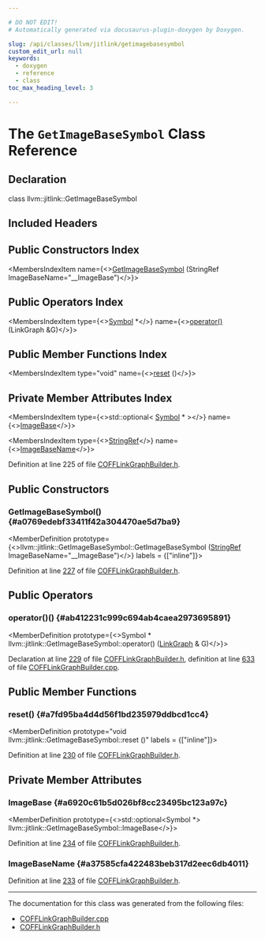 ```yaml
---

# DO NOT EDIT!
# Automatically generated via docusaurus-plugin-doxygen by Doxygen.

slug: /api/classes/llvm/jitlink/getimagebasesymbol
custom_edit_url: null
keywords:
  - doxygen
  - reference
  - class
toc_max_heading_level: 3

---
```





# The `GetImageBaseSymbol` Class Reference

<DoxygenPage pluginConfig={pluginConfig}>



## Declaration

<CodeBlock>class llvm::jitlink::GetImageBaseSymbol</CodeBlock>

## Included Headers

<IncludesList>
<IncludesListItem
  filePath="ExecutionEngine/JITLink/COFFLinkGraphBuilder.h"
  permalink="/docs/api/files/lib/lib/executionengine/lib/executionengine/jitlink/cofflinkgraphbuilder-h"
  isLocal="true" />
</IncludesList>

## Public Constructors Index

<MembersIndex>

<MembersIndexItem
  name={<><a href="#a0769edebf33411f42a304470ae5d7ba9">GetImageBaseSymbol</a> (StringRef ImageBaseName=&quot;&#95;&#95;ImageBase&quot;)</>}>
</MembersIndexItem>

</MembersIndex>

## Public Operators Index

<MembersIndex>

<MembersIndexItem
  type={<><a href="/docs/api/classes/llvm/jitlink/symbol">Symbol</a> &#42;</>}
  name={<><a href="#ab412231c999c694ab4caea2973695891">operator()</a> (LinkGraph &amp;G)</>}>
</MembersIndexItem>

</MembersIndex>

## Public Member Functions Index

<MembersIndex>

<MembersIndexItem
  type="void"
  name={<><a href="#a7fd95ba4d4d56f1bd235979ddbcd1cc4">reset</a> ()</>}>
</MembersIndexItem>

</MembersIndex>

## Private Member Attributes Index

<MembersIndex>

<MembersIndexItem
  type={<>std::optional&lt; <a href="/docs/api/classes/llvm/jitlink/symbol">Symbol</a> &#42; &gt;</>}
  name={<><a href="#a6920c61b5d026bf8cc23495bc123a97c">ImageBase</a></>}>
</MembersIndexItem>

<MembersIndexItem
  type={<><a href="/docs/api/classes/llvm/stringref">StringRef</a></>}
  name={<><a href="#a37585cfa422483beb317d2eec6db4011">ImageBaseName</a></>}>
</MembersIndexItem>

</MembersIndex>


Definition at line 225 of file <a href="/docs/api/files/lib/lib/executionengine/lib/executionengine/jitlink/cofflinkgraphbuilder-h">COFFLinkGraphBuilder.h</a>.

<SectionDefinition>

## Public Constructors

### GetImageBaseSymbol() {#a0769edebf33411f42a304470ae5d7ba9}

<MemberDefinition
  prototype={<>llvm::jitlink::GetImageBaseSymbol::GetImageBaseSymbol (<a href="/docs/api/classes/llvm/stringref">StringRef</a> ImageBaseName=&quot;&#95;&#95;ImageBase&quot;)</>}
  labels = {["inline"]}>

Definition at line <a href="/docs/api/files/lib/lib/executionengine/lib/executionengine/jitlink/cofflinkgraphbuilder-h/#l00227">227</a> of file <a href="/docs/api/files/lib/lib/executionengine/lib/executionengine/jitlink/cofflinkgraphbuilder-h">COFFLinkGraphBuilder.h</a>.
</MemberDefinition>

</SectionDefinition>

<SectionDefinition>

## Public Operators

### operator()() {#ab412231c999c694ab4caea2973695891}

<MemberDefinition
  prototype={<>Symbol &#42; llvm::jitlink::GetImageBaseSymbol::operator() (<a href="/docs/api/classes/llvm/jitlink/linkgraph">LinkGraph</a> &amp; G)</>}>

Declaration at line <a href="/docs/api/files/lib/lib/executionengine/lib/executionengine/jitlink/cofflinkgraphbuilder-h/#l00229">229</a> of file <a href="/docs/api/files/lib/lib/executionengine/lib/executionengine/jitlink/cofflinkgraphbuilder-h">COFFLinkGraphBuilder.h</a>, definition at line <a href="/docs/api/files/lib/lib/executionengine/lib/executionengine/jitlink/cofflinkgraphbuilder-cpp/#l00633">633</a> of file <a href="/docs/api/files/lib/lib/executionengine/lib/executionengine/jitlink/cofflinkgraphbuilder-cpp">COFFLinkGraphBuilder.cpp</a>.
</MemberDefinition>

</SectionDefinition>

<SectionDefinition>

## Public Member Functions

### reset() {#a7fd95ba4d4d56f1bd235979ddbcd1cc4}

<MemberDefinition
  prototype="void llvm::jitlink::GetImageBaseSymbol::reset ()"
  labels = {["inline"]}>

Definition at line <a href="/docs/api/files/lib/lib/executionengine/lib/executionengine/jitlink/cofflinkgraphbuilder-h/#l00230">230</a> of file <a href="/docs/api/files/lib/lib/executionengine/lib/executionengine/jitlink/cofflinkgraphbuilder-h">COFFLinkGraphBuilder.h</a>.
</MemberDefinition>

</SectionDefinition>

<SectionDefinition>

## Private Member Attributes

### ImageBase {#a6920c61b5d026bf8cc23495bc123a97c}

<MemberDefinition
  prototype={<>std::optional&lt;Symbol &#42;&gt; llvm::jitlink::GetImageBaseSymbol::ImageBase</>}>

Definition at line <a href="/docs/api/files/lib/lib/executionengine/lib/executionengine/jitlink/cofflinkgraphbuilder-h/#l00234">234</a> of file <a href="/docs/api/files/lib/lib/executionengine/lib/executionengine/jitlink/cofflinkgraphbuilder-h">COFFLinkGraphBuilder.h</a>.
</MemberDefinition>

### ImageBaseName {#a37585cfa422483beb317d2eec6db4011}

<MemberDefinition
  prototype="StringRef llvm::jitlink::GetImageBaseSymbol::ImageBaseName">

Definition at line <a href="/docs/api/files/lib/lib/executionengine/lib/executionengine/jitlink/cofflinkgraphbuilder-h/#l00233">233</a> of file <a href="/docs/api/files/lib/lib/executionengine/lib/executionengine/jitlink/cofflinkgraphbuilder-h">COFFLinkGraphBuilder.h</a>.
</MemberDefinition>

</SectionDefinition>

<hr/>

The documentation for this class was generated from the following files:

<ul>
<li><a href="/docs/api/files/lib/lib/executionengine/lib/executionengine/jitlink/cofflinkgraphbuilder-cpp">COFFLinkGraphBuilder.cpp</a></li>
<li><a href="/docs/api/files/lib/lib/executionengine/lib/executionengine/jitlink/cofflinkgraphbuilder-h">COFFLinkGraphBuilder.h</a></li>
</ul>

</DoxygenPage>
